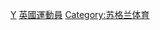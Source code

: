 {{Commonscat|Sportspeople from Scotland}}

[[Category:各职业苏格兰人|Y]]
[[Category:英國運動員|]]
[[Category:苏格兰体育|Category:苏格兰体育]]
